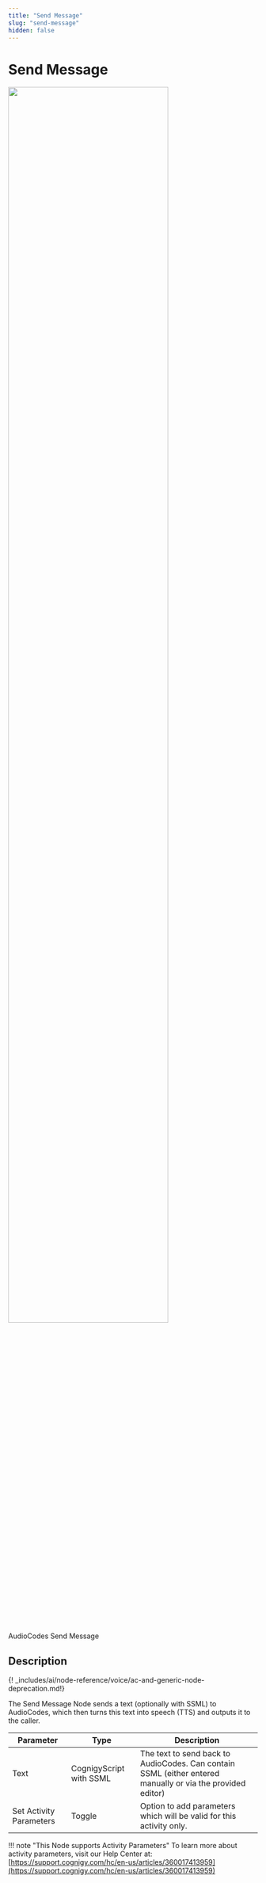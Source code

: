 ```yaml
---
title: "Send Message" 
slug: "send-message" 
hidden: false 
---
```

# Send Message

<Frame>
  <img class="image-center" src="../../../../../../_assets/ai/build/node-reference/audiocodes/send-message.png" width="80%" />
  <figcaption>AudioCodes Send Message</figcaption>
</Frame>

## Description

{! _includes/ai/node-reference/voice/ac-and-generic-node-deprecation.md!}

The Send Message Node sends a text (optionally with SSML) to AudioCodes, which then turns this text into speech (TTS) and outputs it to the caller.

| Parameter               | Type                    | Description                                                                                                |
|-------------------------|-------------------------|------------------------------------------------------------------------------------------------------------|
| Text                    | CognigyScript with SSML | The text to send back to AudioCodes. Can contain SSML (either entered manually or via the provided editor) |
| Set Activity Parameters | Toggle                  | Option to add parameters which will be valid for this activity only.                                       |

!!! note "This Node supports Activity Parameters"
    To learn more about activity parameters, visit our Help Center at: [https://support.cognigy.com/hc/en-us/articles/360017413959](https://support.cognigy.com/hc/en-us/articles/360017413959)